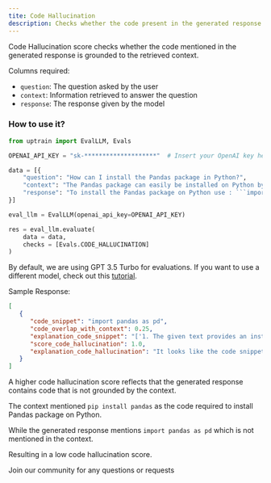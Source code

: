 ```yaml
---
tite: Code Hallucination
description: Checks whether the code present in the generated response is grounded by the context.
---
```


Code Hallucination score checks whether the code mentioned in the generated response is grounded to the retrieved context.

Columns required:
- `question`: The question asked by the user
- `context`: Information retrieved to answer the question
- `response`: The response given by the model

### How to use it?

```python
from uptrain import EvalLLM, Evals

OPENAI_API_KEY = "sk-********************"  # Insert your OpenAI key here

data = [{
    "question": "How can I install the Pandas package in Python?",
    "context": "The Pandas package can easily be installed on Python by using: ```pip install pandas```"
    "response": "To install the Pandas package on Python use : ```import pandas as pd```"
}]

eval_llm = EvalLLM(openai_api_key=OPENAI_API_KEY)

res = eval_llm.evaluate(
    data = data,
    checks = [Evals.CODE_HALLUCINATION]
)
```
<Info>By default, we are using GPT 3.5 Turbo for evaluations. If you want to use a different model, check out this [tutorial](https://github.com/uptrain-ai/uptrain/blob/main/examples/open_source_evaluator_tutorial.ipynb).</Info>

Sample Response:
```json
[
   {
      "code_snippet": "import pandas as pd",
      "code_overlap_with_context": 0.25,
      "explanation_code_snippet": "['1. The given text provides an instruction for installing the Pandas package in Python.', \"2. The text includes the specific command 'import pandas as pd' which is used in Python to import the Pandas package.\", '3. The provided content is a Python command, which is a part of the source code after processing by the Python interpreter.', '4. The text does not just mention a function or method but includes an actual code example in Python.']",
      "score_code_hallucination": 1.0,
      "explanation_code_hallucination": "It looks like the code snippet in the response is hallucinating. The code snippet does not contain any variables derived from the question. The code simply imports the pandas package using the alias 'pd', which is a common convention when working with the Pandas library in Python. The variable names used in the code snippet are not derived from the question."
   }
]
```
<Note>A higher code hallucination score reflects that the generated response contains code that is not grounded by the context.</Note>

The context mentioned `pip install pandas` as the code required to install Pandas package on Python. 

While the generated response mentions `import pandas as pd` which is not mentioned in the context. 

Resulting in a low code hallucination score.


<CardGroup cols={1}>
  <Card
    title="Have Questions?"
    href="https://join.slack.com/t/uptraincommunity/shared_invite/zt-1yih3aojn-CEoR_gAh6PDSknhFmuaJeg"
    icon="slack"
    color="#808080"
  >
    Join our community for any questions or requests
  </Card>
</CardGroup>
